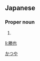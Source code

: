 ==Japanese==
{{ja-kanjitab|勝|也}}

===Proper noun===
{{ja-pos|proper|かつや}}

# {{given name|male|lang=ja}}

[[Category:Japanese male given names|かつや]]

[[li:勝也]]